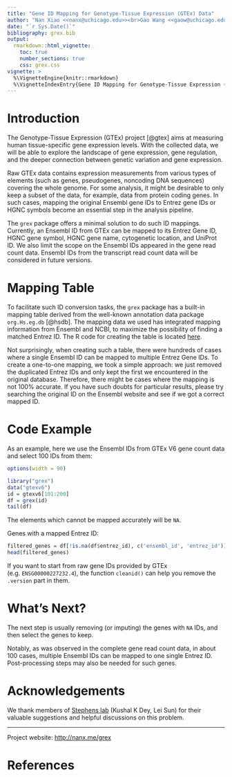 ```yaml
---
title: "Gene ID Mapping for Genotype-Tissue Expression (GTEx) Data"
author: "Nan Xiao <<nanx@uchicago.edu>><br>Gao Wang <<gaow@uchicago.edu>>"
date: "`r Sys.Date()`"
bibliography: grex.bib
output:
  rmarkdown::html_vignette:
    toc: true
    number_sections: true
    css: grex.css
vignette: >
  %\VignetteEngine{knitr::rmarkdown}
  %\VignetteIndexEntry{Gene ID Mapping for Genotype-Tissue Expression (GTEx) Data}
---
```


# Introduction

The Genotype-Tissue Expression (GTEx) project [@gtex] aims at measuring human
tissue-specific gene expression levels. With the collected data,
we will be able to explore the landscape of gene expression, gene regulation,
and the deeper connection between genetic variation and gene expression.

Raw GTEx data contains expression measurements from various types
of elements (such as genes, pseudogenes, noncoding DNA sequences)
covering the whole genome. For some analysis, it might be desirable
to only keep a subset of the data, for example, data from protein coding genes.
In such cases, mapping the original Ensembl gene IDs to Entrez gene IDs or
HGNC symbols become an essential step in the analysis pipeline.

The `grex` package offers a minimal solution to do such ID mappings.
Currently, an Ensembl ID from GTEx can be mapped to its Entrez Gene ID,
HGNC gene symbol, HGNC gene name, cytogenetic location, and UniProt ID.
We also limit the scope on the Ensembl IDs appeared in the gene read count data.
Ensembl IDs from the transcript read count data will be considered in future versions.

# Mapping Table

To facilitate such ID conversion tasks, the `grex` package has a built-in
mapping table derived from the well-known annotation data package
`org.Hs.eg.db` [@hsdb]. The mapping data we used has integrated mapping
information from Ensembl and NCBI, to maximize the possibility of finding
a matched Entrez ID. The R code for creating the table is located 
[here](https://github.com/road2stat/grex/blob/master/data-raw/data-generator.R).

Not surprisingly, when creating such a table, there were hundreds of cases
where a single Ensembl ID can be mapped to multiple Entrez Gene IDs.
To create a one-to-one mapping, we took a simple approach: we just removed
the duplicated Entrez IDs and only kept the first we encountered in the
original database. Therefore, there might be cases where the mapping is
not 100% accurate. If you have such doubts for particular results,
please try searching the original ID on the Ensembl website and see if we
got a correct mapped ID.

# Code Example

As an example, here we use the Ensembl IDs from GTEx V6 gene count data
and select 100 IDs from them:

```r
options(width = 90)
```

```r
library("grex")
data("gtexv6")
id = gtexv6[101:200]
df = grex(id)
tail(df)
```

The elements which cannot be mapped accurately will be `NA`.

Genes with a mapped Entrez ID:

```r
filtered_genes = df[!is.na(df$entrez_id), c('ensembl_id', 'entrez_id')]
head(filtered_genes)
```

If you want to start from raw gene IDs provided by GTEx (e.g. `ENSG00000227232.4`),
the function `cleanid()` can help you remove the `.version` part in them.

# What's Next?

The next step is usually removing (or imputing) the genes
with `NA` IDs, and then select the genes to keep.

Notably, as was observed in the complete gene read count data,
in about 100 cases, multiple Ensembl IDs can be mapped to one
single Entrez ID. Post-processing steps may also be needed for such genes.

# Acknowledgements

We thank members of [Stephens lab](http://stephenslab.uchicago.edu)
(Kushal K Dey, Lei Sun) for their valuable suggestions and helpful
discussions on this problem.

<hr>

Project website: [http://nanx.me/grex](http://nanx.me/grex)

# References
